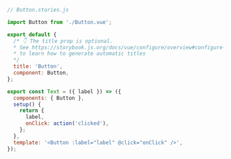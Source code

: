 ```js
// Button.stories.js

import Button from './Button.vue';

export default {
  /* 👇 The title prop is optional.
  * See https://storybook.js.org/docs/vue/configure/overview#configure-story-loading
  * to learn how to generate automatic titles
  */
  title: 'Button',
  component: Button,
};

export const Text = ({ label }) => ({
  components: { Button },
  setup() {
    return {
      label,
      onClick: action('clicked'),
    };
  },
  template: '<Button :label="label" @click="onClick" />',
});
```